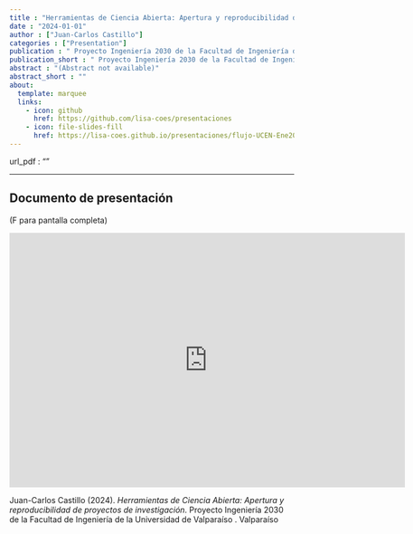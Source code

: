 ```yaml
---
title : "Herramientas de Ciencia Abierta: Apertura y reproducibilidad de proyectos de investigación"
date : "2024-01-01"
author : ["Juan-Carlos Castillo"]
categories : ["Presentation"]
publication : " Proyecto Ingeniería 2030 de la Facultad de Ingeniería de la Universidad de Valparaíso . Valparaíso"
publication_short : " Proyecto Ingeniería 2030 de la Facultad de Ingeniería de la Universidad de Valparaíso . Valparaíso"
abstract : "(Abstract not available)"
abstract_short : ""
about:
  template: marquee
  links:
    - icon: github
      href: https://github.com/lisa-coes/presentaciones 
    - icon: file-slides-fill
      href: https://lisa-coes.github.io/presentaciones/flujo-UCEN-Ene2023/UCEN-Ene2023.html#1
---
```

url_pdf : "" 

---
## Documento de presentación

(F para pantalla completa)

<iframe width="700"  height="450" src="https://lisa-coes.github.io/presentaciones/UValpo-herramientas-Enero2024/UValpo-herramientas-Ene2024.html#1" title="Xaringan presentation" frameborder="0" allow="accelerometer; autoplay; clipboard-write; encrypted-media; gyroscope; picture-in-picture" allowfullscreen></iframe>


::: {.callout-note title="How to cite this work"}

Juan-Carlos Castillo (2024). *Herramientas de Ciencia Abierta: Apertura y reproducibilidad de proyectos de investigación*.  Proyecto Ingeniería 2030 de la Facultad de Ingeniería de la Universidad de Valparaíso . Valparaíso

:::

